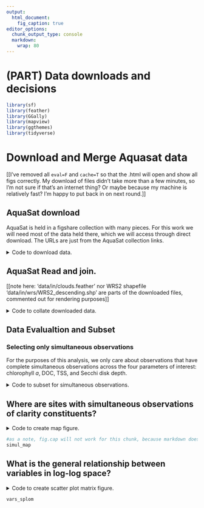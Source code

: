 ```yaml
---
output: 
  html_document:
    fig_caption: true
editor_options: 
  chunk_output_type: console
  markdown:
    wrap: 80
---
```


# (PART) Data downloads and decisions {.unnumbered}

```r
library(sf)
library(feather)
library(GGally)
library(mapview)
library(ggthemes)
library(tidyverse)

```

# Download and Merge Aquasat data

[[I've removed all `eval=F` and `cache=T` so that the .html will open and show
all figs correctly. My download of files didn't take more than a few minutes, so
I'm not sure if that's an internet thing? Or maybe because my machine is
relatively fast? I'm happy to put back in on next round.]]

## AquaSat download

AquaSat is held in a figshare collection with many pieces. For this work we will
need most of the data held there, which we will access through direct download.
The URLs are just from the AquaSat collection links.

<details>

<summary>Code to download data.</summary>

```r
# check to see if the data have been downloaded. we assume that if the directory exists, data have been downloaded.

download_dir <- "data/in/"

if(!dir.exists(download_dir)) {
  # if it doesn't, make the folder and download AquaSat files
  dir.create(download_dir, recursive = TRUE)
  ## AquaSat Download data
  # In-situ raw data with methods
  download.file('https://figshare.com/ndownloader/files/15475154',
                mode = 'wb',# Needs to be written in binary for some reason 
                destfile = file.path(download_dir, 'aq_situ.zip'))

    unzip(file.path(download_dir, 'aq_situ.zip'),
          exdir = file.path(download_dir, 'aq_situ'))
  
  # Site Inventory with type, because it's not in the other inventory
  # Stupid aquasat developer (me/mattross!)
  download.file('https://figshare.com/ndownloader/files/24720434',
                mode = 'wb',
                destfile = file.path(download_dir, 'inv.feather'))
  
  # Unique site inventory 
    download.file('https://figshare.com/ndownloader/files/24720437',
                mode = 'wb',
                destfile = file.path(download_dir, 'unq_site.feather'))
  
  ## Ecoregion data
  download.file('https://gaftp.epa.gov/EPADataCommons/ORD/Ecoregions/cec_na/na_cec_eco_l2.zip', 
                destfile = file.path(download_dir, 'eco2.zip'))
    unzip(file.path(download_dir, 'eco2.zip'),
          exdir = file.path(download_dir, 'ecoregion'))

}

```

</details>

## AquaSat Read and join.

[[note here: 'data/in/clouds.feather' nor WRS2 shapefile
'data/in/wrs/WRS2_descending.shp' are parts of the downloaded files, commented
out for rendering purposes]]

<details>

<summary>Code to collate downloaded data.</summary>

```r

data_out_dir <- "data/out/"

# this chunk only needs to be run if the out directory doesn't exist
if(!dir.exists(data_out_dir)) {
  # grab monitoring location identifier (SiteID/MonitorongLocationIdentifier) and
  # short-hand site type (river/lake/estuary/facilty)
  inv_type <- read_feather(file.path(download_dir, 'inv.feather')) %>%
    select(SiteID = MonitoringLocationIdentifier,
           type = ResolvedMonitoringLocationTypeName) %>%
    mutate(type = if_else(grepl('Lake',type),'Lake',type)) %>% 
    #drop 'Facility' types
    filter(type != 'Facility')
  
  # combine with site lat/long from unique site inventory
  site_vis <- read_feather(file.path(download_dir, 'unq_site.feather')) %>%
    inner_join(inv_type) %>%
    distinct(SiteID,lat,long,type)
  
  # load complete in-situ data, 6.5 million records. 
  in_vis <- read_csv(file.path(download_dir, 'aq_situ/in-situ/wqp_lagos_unity.csv')) 
  
  # # Get clouds and path row sites
  # clouds <- read_feather('data/in/clouds.feather') %>%
  #   mutate(date = as.Date(SENSING_TIME)) %>%
  #   select(PATH = WRS_PATH, 
  #          ROW = WRS_ROW,
  #          clouds = CLOUD_COVER,
  #          date)
  # 
  # site_path_row <- site_vis %>%
  #   st_as_sf(.,coords = c('long','lat'), crs = 4326) %>%
  #   st_join(.,st_read('data/in/wrs/WRS2_descending.shp')) %>%
  #   select(SiteID, PATH, ROW) %>%
  #   as_tibble(.) %>%
  #   select(-geometry)

}

```

</details>

## Data Evalualtion and Subset

### Selecting only simultaneous observations

For the purposes of this analysis, we only care about observations that have
complete simultaneous observations across the four parameters of interest:
chlorophyll *a*, DOC, TSS, and Secchi disk depth.

<details>

<summary>Code to subset for simultaneous observations.</summary>

```r
if(!dir.exists(data_out_dir)) {
  #create directory path
  dir.create(data_out_dir, recursive = TRUE)
  simul_vis <- in_vis %>%
    select(-p_sand) %>%
    filter(if_all(c(chl_a,doc,tss,secchi), ~!is.na(.))) %>% 
    inner_join(site_vis) %>%
    #Set some reasonable thresholds, AquaSat is too generous
    filter(secchi < 15,
           chl_a < 1000,## ug/L
           tss < 1000, ## mg/L
           doc < 50)
  
  no_secchi <- in_vis %>%
    select(-p_sand) %>%
    filter(if_all(c(chl_a,doc,tss), ~!is.na(.))) %>% 
    inner_join(site_vis) %>%
    #Set some reasonable thresholds, AquaSat is too generous
    filter(
      chl_a < 1000,## ug/L
      tss < 1000, ## mg/L
      doc < 50)
  
  # For speed
  write_feather(simul_vis, file.path(data_out_dir, 'simul.feather'))
  #For reproducibility
  write_csv(simul_vis, file.path(data_out_dir, 'simul.csv'))
  #For speed
  write_feather(no_secchi, file.path(data_out_dir, 'no_secchi.feather'))
}

```

</details>

## Where are sites with simultaneous observations of clarity constituents?

<details>

<summary>Code to create map figure.</summary>

```r

simul_vis <- read_csv(file.path(data_out_dir, 'simul.csv'))

unique_simul <- simul_vis %>%
  distinct(SiteID, lat, long, type) %>%
  st_as_sf(.,coords = c('long','lat'), crs = 4326)

mapviewOptions(fgb = FALSE) # remove flat geobuff which breaks display
simul_map <- mapview(unique_simul, zcol = 'type')

```

</details>

```r
#as a note, fig.cap will not work for this chunk, because markdown does not see interactive mapview as a figure.
simul_map

```

## What is the general relationship between variables in log-log space?

<details>

<summary>Code to create scatter plot matrix figure.</summary>

```r
log_simul <- simul_vis %>%
  mutate(across(c(secchi,chl_a,tss,doc,tis), log10)) %>%
  filter(if_all(c(chl_a,doc,secchi,tss), ~!is.na(.) & . < Inf & . > -Inf)) 

vars_splom <- log_simul %>%
  # randomly sample 20% of each site type to display info.
  sample_frac(0.2) %>%
  ungroup() %>%
  select(secchi,chl_a,tss,doc,type) %>%
  ggpairs(lower = list(continuous = wrap('points',shape = 1)),
          diag = list(continuous = wrap('densityDiag', alpha = 0.5)),
          mapping = ggplot2::aes(color = type),
          columns = c('secchi','chl_a','tss','doc')) +
  theme_few() + 
  scale_color_manual(values = c('seagreen3','skyblue3','saddlebrown'))

```

</details>

```r

vars_splom

```
